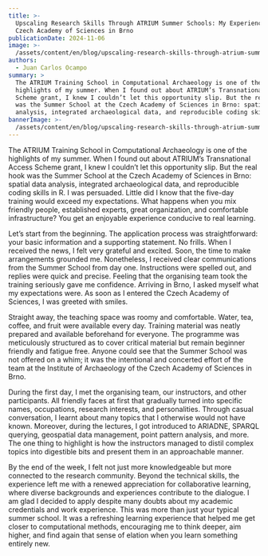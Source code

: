 ```yaml
---
title: >-
  Upscaling Research Skills Through ATRIUM Summer Schools: My Experience at the
  Czech Academy of Sciences in Brno
publicationDate: 2024-11-06
image: >-
  /assets/content/en/blog/upscaling-research-skills-through-atrium-summer-schools-my-experience-at-the-czech-academy-of-sciences-in-brno/image.jpg
authors:
  - Juan Carlos Ocampo
summary: >
  The ATRIUM Training School in Computational Archaeology is one of the
  highlights of my summer. When I found out about ATRIUM’s Transnational Access
  Scheme grant, I knew I couldn’t let this opportunity slip. But the real hook
  was the Summer School at the Czech Academy of Sciences in Brno: spatial data
  analysis, integrated archaeological data, and reproducible coding skills in R.
bannerImage: >-
  /assets/content/en/blog/upscaling-research-skills-through-atrium-summer-schools-my-experience-at-the-czech-academy-of-sciences-in-brno/bannerImage.jpg
---
```

The ATRIUM Training School in Computational Archaeology is one of the highlights of my summer. When I found out about ATRIUM’s Transnational Access Scheme grant, I knew I couldn’t let this opportunity slip. But the real hook was the Summer School at the Czech Academy of Sciences in Brno: spatial data analysis, integrated archaeological data, and reproducible coding skills in R. I was persuaded. Little did I know that the five-day training would exceed my expectations. What happens when you mix friendly people, established experts, great organization, and comfortable infrastructure? You get an enjoyable experience conducive to real learning.&#x20;

<Figure src="/assets/content/en/blog/upscaling-research-skills-through-atrium-summer-schools-my-experience-at-the-czech-academy-of-sciences-in-brno/pic1.jpg" alignment="stretch">

</Figure>

Let’s start from the beginning. The application process was straightforward: your basic information and a supporting statement. No frills. When I received the news, I felt very grateful and excited. Soon, the time to make arrangements grounded me. Nonetheless, I received clear communications from the Summer School from day one. Instructions were spelled out, and replies were quick and precise. Feeling that the organising team took the training seriously gave me confidence. Arriving in Brno, I asked myself what my expectations were. As soon as I entered the Czech Academy of Sciences, I was greeted with smiles.&#x20;

<Figure src="/assets/content/en/blog/upscaling-research-skills-through-atrium-summer-schools-my-experience-at-the-czech-academy-of-sciences-in-brno/pic4.jpg" alignment="stretch">

</Figure>

Straight away, the teaching space was roomy and comfortable. Water, tea, coffee, and fruit were available every day. Training material was neatly prepared and available beforehand for everyone. The programme was meticulously structured as to cover critical material but remain beginner friendly and fatigue free. Anyone could see that the Summer School was not offered on a whim; it was the intentional and concerted effort of the team at the Institute of Archaeology of the Czech Academy of Sciences in Brno.&#x20;

<Figure src="/assets/content/en/blog/upscaling-research-skills-through-atrium-summer-schools-my-experience-at-the-czech-academy-of-sciences-in-brno/pic2.jpg" alignment="stretch">

</Figure>

During the first day, I met the organising team, our instructors, and other participants. All friendly faces at first that gradually turned into specific names, occupations, research interests, and personalities. Through casual conversation, I learnt about many topics that I otherwise would not have known. Moreover, during the lectures, I got introduced to ARIADNE, SPARQL querying, geospatial data management, point pattern analysis, and more. The one thing to highlight is how the instructors managed to distil complex topics into digestible bits and present them in an approachable manner.&#x20;

<Figure src="/assets/content/en/blog/upscaling-research-skills-through-atrium-summer-schools-my-experience-at-the-czech-academy-of-sciences-in-brno/pic3.jpg" alignment="stretch">

</Figure>

By the end of the week, I felt not just more knowledgeable but more connected to the research community. Beyond the technical skills, the experience left me with a renewed appreciation for collaborative learning, where diverse backgrounds and experiences contribute to the dialogue. I am glad I decided to apply despite many doubts about my academic credentials and work experience. This was more than just your typical summer school. It was a refreshing learning experience that helped me get closer to computational methods, encouraging me to think deeper, aim higher, and find again that sense of elation when you learn something entirely new.
